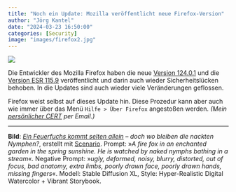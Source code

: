 ```yaml
---
title: "Noch ein Update: Mozilla veröffentlicht neue Firefox-Version"
author: "Jörg Kantel"
date: "2024-03-23 16:50:00"
categories: [Security]
image: "images/firefox2.jpg"
---
```


[![](images/firefox2-b.jpg)](https://www.flickr.com/photos/schockwellenreiter/53605957968/)

Die Entwickler des Mozilla Firefox haben die neue [Version 124.0.1](https://www.mozilla.org/en-US/firefox/124.0.1/releasenotes/) und die [Version ESR 115.9](https://www.mozilla.org/en-US/firefox/115.9.1/releasenotes/) veröffentlicht und darin auch wieder Sicherheitslücken behoben. In die Updates sind auch wieder viele Veränderungen geflossen.

Firefox weist selbst auf dieses Update hin. Diese Prozedur kann aber auch wie immer über das Menü `Hilfe > Über Firefox` angestoßen werden. *(Mein [persönlicher CERT](http://www.gwdg.de/~mreiman1/) per Email.)*

---

**Bild**: *[Ein Feuerfuchs kommt selten allein](https://www.flickr.com/photos/schockwellenreiter/53605957968/) -- doch wo bleiben die nackten Nymphen?*, erstellt mit [Scenario](http://cognitiones.kantel-chaos-team.de/technikgeschichte/rechnerundnetze/scenario.html). Prompt: »*A fire fox in an enchanted garden in the spring sunshine. He is watched by naked nymphs bathing in a stream*«. Negative Prompt: »*ugly, deformed, noisy, blurry, distorted, out of focus, bad anatomy, extra limbs, poorly drawn face, poorly drawn hands, missing fingers*«. Modell: Stable Diffusion XL, Style: Hyper-Realistic Digital Watercolor + Vibrant Storybook.